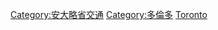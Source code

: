 {{Commonscat|Transport in Toronto}}

[[Category:安大略省交通|Category:安大略省交通]]
[[Category:多倫多|Category:多倫多]]
[[Category:加拿大各城市交通|Toronto]]